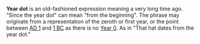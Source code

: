 '''Year dot''' is an old-fashioned expression meaning a very long time ago. "Since the year dot" can mean "from the beginning".  The phrase may originate from a representation of the zeroth or first year, or the point between [[1|AD 1]] and [[1 BC]] as there is no [[0 (year)|Year 0]]. As in "That hat dates from the year dot."

{{Stub}}